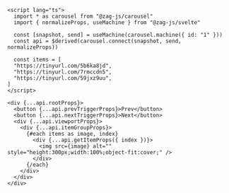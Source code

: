 ```svelte
<script lang="ts">
  import * as carousel from "@zag-js/carousel"
  import { normalizeProps, useMachine } from "@zag-js/svelte"

  const [snapshot, send] = useMachine(carousel.machine({ id: "1" }))
  const api = $derived(carousel.connect(snapshot, send, normalizeProps))

  const items = [
  "https://tinyurl.com/5b6ka8jd",
  "https://tinyurl.com/7rmccdn5",
  "https://tinyurl.com/59jxz9uu",
]
</script>

<div {...api.rootProps}>
  <button {...api.prevTriggerProps}>Prev</button>
  <button {...api.nextTriggerProps}>Next</button>
  <div {...api.viewportProps}>
    <div {...api.itemGroupProps}>
      {#each items as image, index}
        <div {...api.getItemProps({ index })}>
          <img src={image} alt="" style="height:300px;width:100%;object-fit:cover;" />
        </div>
      {/each}
    </div>
  </div>
</div>
```
